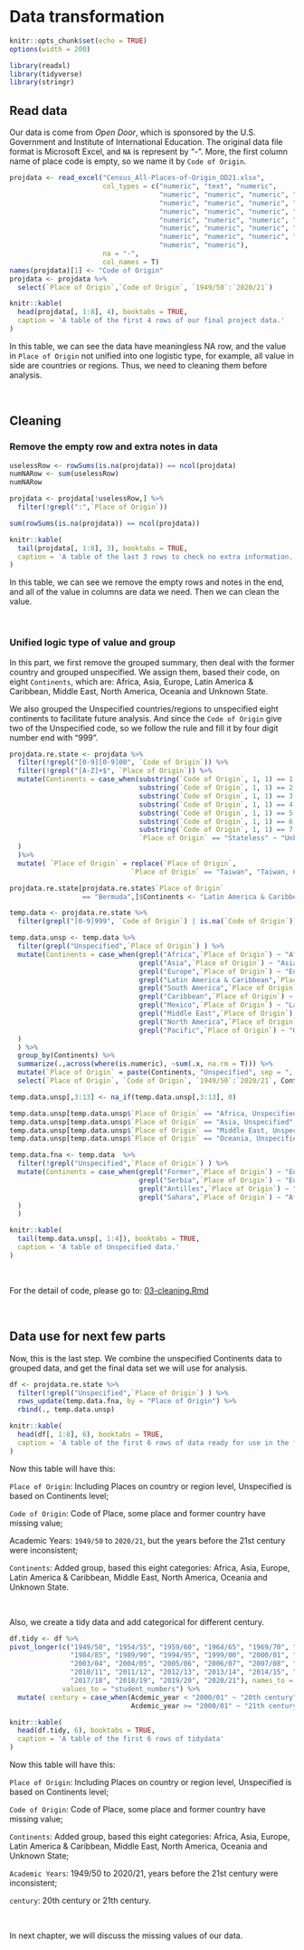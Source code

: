 # Data transformation

```r
knitr::opts_chunk$set(echo = TRUE)
options(width = 200)
```

```r
library(readxl)
library(tidyverse)
library(stringr)
```

## Read data

Our data is come from *Open Door*, which is sponsored by the U.S. Government and Institute of International Education. The original data file format is Microsoft Excel, and `NA` is represent by "-". More, the first column name of place code is empty, so we name it by `Code of Origin`.

```r
projdata <- read_excel("Census_All-Places-of-Origin_OD21.xlsx", 
                       col_types = c("numeric", "text", "numeric", 
                                     "numeric", "numeric", "numeric", "numeric", 
                                     "numeric", "numeric", "numeric", "numeric", "numeric", 
                                     "numeric", "numeric", "numeric", "numeric", "numeric", 
                                     "numeric", "numeric", "numeric", "numeric", "numeric", 
                                     "numeric", "numeric", "numeric", "numeric", "numeric", 
                                     "numeric", "numeric", "numeric", "numeric", "numeric", 
                                     "numeric", "numeric"),
                       na = "-",
                       col_names = T)
names(projdata)[1] <- "Code of Origin"
projdata <- projdata %>%
  select(`Place of Origin`,`Code of Origin`, `1949/50`:`2020/21`)
```

```r
knitr::kable(
  head(projdata[, 1:8], 4), booktabs = TRUE,
  caption = 'A table of the first 4 rows of our final project data.'
)
```

In this table, we can see the data have meaningless NA row, and the value in `Place of Origin` not unified into one logistic type, for example, all value in side are countries or regions. Thus, we need to cleaning them before analysis.

<br>

## Cleaning

### Remove the empty row and extra notes in data

```r
uselessRow <- rowSums(is.na(projdata)) == ncol(projdata)
numNARow <- sum(uselessRow)
numNARow

projdata <- projdata[!uselessRow,] %>%
  filter(!grepl(":",`Place of Origin`))

sum(rowSums(is.na(projdata)) == ncol(projdata))
```

```r
knitr::kable(
  tail(projdata[, 1:8], 3), booktabs = TRUE,
  caption = 'A table of the last 3 rows to check no extra information.'
)
```

In this table, we can see we remove the empty rows and notes in the end, and all of the value in columns are data we need. Then we can clean the value.

<br>

### Unified logic type of value and group

In this part, we first remove the grouped summary, then deal with the former country and grouped unspecified. We assign them, based their code, on eight `Continents`, which are: Africa, Asia, Europe, Latin America & Caribbean, Middle East, North America, Oceania and Unknown State.

We also grouped the Unspecified countries/regions to unspecified eight continents to facilitate future analysis. And since the `Code of Origin` give two of the Unspecified code, so we follow the rule and fill it by four digit number end with "999".

```r
projdata.re.state <- projdata %>%
  filter(!grepl("[0-9][0-9]00", `Code of Origin`)) %>%
  filter(!grepl("[A-Z]+$", `Place of Origin`)) %>% 
  mutate(Continents = case_when(substring(`Code of Origin`, 1, 1) == 1 ~ "Africa",
                                substring(`Code of Origin`, 1, 1) == 2 ~ "Asia",
                                substring(`Code of Origin`, 1, 1) == 3 ~ "Europe",
                                substring(`Code of Origin`, 1, 1) == 4 ~ "Latin America & Caribbean",
                                substring(`Code of Origin`, 1, 1) == 5 ~ "Middle East",
                                substring(`Code of Origin`, 1, 1) == 6 ~ "North America",
                                substring(`Code of Origin`, 1, 1) == 7 ~ "Oceania",
                                `Place of Origin` == "Stateless" ~ "Unknown State"
  )
  )%>%
  mutate( `Place of Origin` = replace(`Place of Origin`, 
                              `Place of Origin` == "Taiwan", "Taiwan, China"))

projdata.re.state[projdata.re.state$`Place of Origin` 
                  == "Bermuda",]$Continents <- "Latin America & Caribbean"

temp.data <- projdata.re.state %>%
  filter(grepl("[0-9]999", `Code of Origin`) | is.na(`Code of Origin`))

temp.data.unsp <- temp.data %>%
  filter(grepl("Unspecified",`Place of Origin`) ) %>%
  mutate(Continents = case_when(grepl("Africa",`Place of Origin`) ~ "Africa",
                                grepl("Asia",`Place of Origin`) ~ "Asia",
                                grepl("Europe",`Place of Origin`) ~ "Europe",
                                grepl("Latin America & Caribbean",`Place of Origin`) ~ "Latin America & Caribbean",
                                grepl("South America",`Place of Origin`) ~ "Latin America & Caribbean",
                                grepl("Caribbean",`Place of Origin`) ~ "Latin America & Caribbean",
                                grepl("Mexico",`Place of Origin`) ~ "Latin America & Caribbean",
                                grepl("Middle East",`Place of Origin`) ~ "Middle East",
                                grepl("North America",`Place of Origin`) ~ "North America",
                                grepl("Pacific",`Place of Origin`) ~ "Oceania"
  )
  ) %>%
  group_by(Continents) %>%
  summarize(.,across(where(is.numeric), ~sum(.x, na.rm = T))) %>%
  mutate(`Place of Origin` = paste(Continents, "Unspecified", sep = ", ")) %>%
  select(`Place of Origin`, `Code of Origin`, `1949/50`:`2020/21`, Continents)

temp.data.unsp[,3:13] <- na_if(temp.data.unsp[,3:13], 0)

temp.data.unsp[temp.data.unsp$`Place of Origin` == "Africa, Unspecified",]$`Code of Origin` <- 1999
temp.data.unsp[temp.data.unsp$`Place of Origin` == "Asia, Unspecified",]$`Code of Origin` <- 2999
temp.data.unsp[temp.data.unsp$`Place of Origin` == "Middle East, Unspecified",]$`Code of Origin` <- 5999
temp.data.unsp[temp.data.unsp$`Place of Origin` == "Oceania, Unspecified",]$`Code of Origin` <- 7999

temp.data.fna <- temp.data  %>%
  filter(!grepl("Unspecified",`Place of Origin`) ) %>%
  mutate(Continents = case_when(grepl("Former",`Place of Origin`) ~ "Europe",
                                grepl("Serbia",`Place of Origin`) ~ "Europe",
                                grepl("Antilles",`Place of Origin`) ~ "Latin America & Caribbean",
                                grepl("Sahara",`Place of Origin`) ~ "Africa"
  )
  )

```

```r
knitr::kable(
  tail(temp.data.unsp[, 1:4]), booktabs = TRUE,
  caption = 'A table of Unspecified data.'
)
```

<br>

For the detail of code, please go to: [03-cleaning.Rmd](https://github.com/MISSZH0U/international_students_inUS/blob/main/03-cleaning.Rmd)

<br>

## Data use for next few parts

Now, this is the last step.
We combine the unspecified Continents data to grouped data, and get the final data set we will use for analysis.

```r
df <- projdata.re.state %>%
  filter(!grepl("Unspecified",`Place of Origin`) ) %>%
  rows_update(temp.data.fna, by = "Place of Origin") %>%
  rbind(., temp.data.unsp)
```

```r
knitr::kable(
  head(df[, 1:8], 6), booktabs = TRUE,
  caption = 'A table of the first 6 rows of data ready for use in the future analysis.'
)
```

Now this table will have this: 

`Place of Origin`: Including Places on country or region level, Unspecified is based on Continents level;

`Code of Origin`: Code of Place, some place and former country have missing value;

Academic Years: `1949/50` to `2020/21`, but the years before the 21st century were inconsistent;

`Continents`: Added group, based this eight categories: Africa, Asia, Europe, Latin America & Caribbean, Middle East, North America, Oceania and Unknown State.

<br>


Also, we create a tidy data and add categorical for different century.

```r
df.tidy <- df %>%
pivot_longer(c("1949/50", "1954/55", "1959/60", "1964/65", "1969/70", "1974/75", "1979/80",
               "1984/85", "1989/90", "1994/95", "1999/00", "2000/01", "2001/02", "2002/03",
               "2003/04", "2004/05", "2005/06", "2006/07", "2007/08", "2008/09", "2009/10",
               "2010/11", "2011/12", "2012/13", "2013/14", "2014/15", "2015/16", "2016/17",
               "2017/18", "2018/19", "2019/20", "2020/21"), names_to = "Acdemic_year",
             values_to = "student_numbers") %>%
  mutate( century = case_when(Acdemic_year < "2000/01" ~ "20th century",
                              Acdemic_year >= "2000/01" ~ "21th century") )

```

```r
knitr::kable(
  head(df.tidy, 6), booktabs = TRUE,
  caption = 'A table of the first 6 rows of tidydata'
)
```

Now this table will have this: 

`Place of Origin`: Including Places on country or region level, Unspecified is based on Continents level;

`Code of Origin`: Code of Place, some place and former country have missing value;

`Continents`: Added group, based this eight categories: Africa, Asia, Europe, Latin America & Caribbean, Middle East, North America, Oceania and Unknown State;

`Academic Years`: 1949/50 to 2020/21, years before the 21st century were inconsistent;

`century`: 20th century or 21th century.


<br>

In next chapter, we will discuss the missing values of our data.
